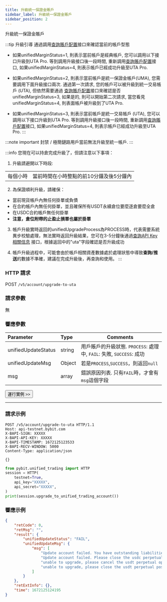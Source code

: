 ```yaml
---
title: 升級統一保證金賬戶
sidebar_label: 升級統一保證金賬戶
sidebar_position: 2
---
```

升級統一保證金賬戶

:::tip 升級引導
通過調用[查詢賬戶配置](account-info)接口來確認當前的帳戶型態

* 如果unifiedMarginStatus=1, 則表示當前帳戶是經典帳戶, 您可以調用以下接口升級到UTA Pro. 等到調用升級接口後一段時間, 重新調用[查詢賬戶配置](account-info)接口,
如果unifiedMarginStatus=4, 則表示帳戶已經成功升級至UTA Pro.

* 如果unifiedMarginStatus=2, 則表示當前帳戶是統一保證金帳戶(UMA), 您需要調用下面升級接口兩次. 通過第一次請求, 您的帳戶可以被升級到統一交易帳戶 (UTA), 但依然需要通過
[查詢賬戶配置](account-info)接口來確認是否unifiedMarginStatus=3, 如果是的, 則可以開始第二次請求, 當您看見unifiedMarginStatus=4, 則表面帳戶被升級到了UTA Pro.

* 如果unifiedMarginStatus=3, 則表示當前帳戶是統一交易帳戶 (UTA), 您可以調用以下接口升級到UTA Pro. 等到調用升級接口後一段時間, 重新調用[查詢賬戶配置](account-info)接口,
如果unifiedMarginStatus=4, 則表示帳戶已經成功升級至UTA Pro.
:::

:::note important
封禁 / 極簡鏈路用戶當前無法升級至統一帳戶.
:::

:::info
您現在可以持倉完成升級了，但請注意以下事項：
1. 升級請避開以下時段:

| | |
|:----- |:-----|
|每個小時 | 當前時間在小時整點的前10分鐘及後5分鐘內 |

2. 為保證順利升級，請確保：
* 當前現貨帳戶內無任何掛單或負債
* 在合約帳戶內無任何掛單，並且確保所有USDT永續倉位要麼逐倉要麼全倉
* 在USDC合約帳戶無任何掛單
* **注意，倉位附帶的止盈止損單也屬於掛單**

3. 帳戶升級實時返回的unifiedUpgradeProcess為PROCESS時，代表需要系統異步校驗處理，無法實時返回升級結果，您可在3-5分鐘後通過[查詢API Key相關信息](../user/apikey-info)
接口，根據返回中的"uta"字段確認是否升級成功

4. 帳戶升級過程中，可能會由於帳戶相關資產數據處於處理狀態中導致**查詢/推送**的數據不準確，建議在完成升級後，再查詢和使用。
:::

### HTTP 請求
POST `/v5/account/upgrade-to-uta`

### 請求參數
無

### 響應參數
| Parameter | Type | Comments|
|:----- |:-----|----- |
|unifiedUpdateStatus |string |用戶賬戶的升級狀態. `PROCESS`: 處理中, `FAIL`: 失敗, `SUCCESS`: 成功 |
|unifiedUpdateMsg |Object |若是`PROCESS`,`SUCCESS`，則返回`null` |
|msg |array |錯誤原因列表. 只有`FAIL`時，才會有`msg`這個字段 |

<a href="/api-explorer/v5/account/upgrade-unified-account"><Button>運行實例 >></Button></a>

---

### 請求示例

<Tabs groupId="programming-languages">
<TabItem value="http" label="HTTP">

```http
POST /v5/account/upgrade-to-uta HTTP/1.1
Host: api-testnet.bybit.com
X-BAPI-SIGN: XXXXX
X-BAPI-API-KEY: XXXXX
X-BAPI-TIMESTAMP: 1672125123533
X-BAPI-RECV-WINDOW: 5000
Content-Type: application/json

{}
```

</TabItem>
<TabItem value="python" label="Python">

```python
from pybit.unified_trading import HTTP
session = HTTP(
    testnet=True,
    api_key="XXXXX",
    api_secret="XXXXX",
)
print(session.upgrade_to_unified_trading_account())
```

</TabItem>
</Tabs>

### 響應示例

```json
{
    "retCode": 0,
    "retMsg": "",
    "result": {
        "unifiedUpdateStatus": "FAIL",
        "unifiedUpdateMsg": {
            "msg": [
                "Update account failed. You have outstanding liabilities in your Spot account.",
                "Update account failed. Please close the usdc perpetual positions in USDC Account.",
                "unable to upgrade, please cancel the usdt perpetual open orders in USDT account.",
                "unable to upgrade, please close the usdt perpetual positions in USDT account."
            ]
        }
    },
    "retExtInfo": {},
    "time": 1672125124195
}
```
